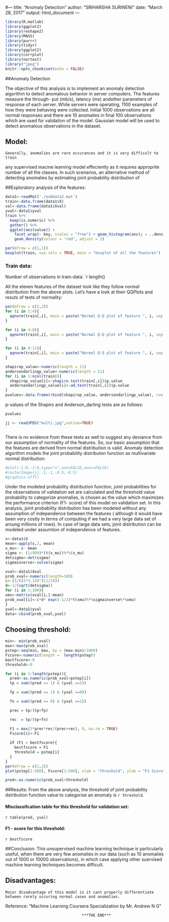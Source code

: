 #---
title: "Anomaly Detection"
author: "SRIHARSHA SURINENI"
date: "March 28, 2017"
output: html_document
---

```r
library(R.matlab)
library(ggplot2)
library(reshape2)
library(MASS)
library(purrr)
library(tidyr)
library(ggplot2)
library(corrplot)
library(nortest)
library("jpeg")
knitr::opts_chunk$set(echo = FALSE)
```


##Anomaly Detection


 The objective of this analysis is to implement an anomaly detection algorithm
to detect anomalous behavior in server computers. The features measure the through-
put (mb/s), latency (ms) andother parameters of response of each server. While servers
were operating, 1100 examples of how they were behaving were collected. Initial 1000
observations are all normal responses and there are 10 anomalies in final 
100 observations which are used for validation of the model. Gaussian model will be 
used to detect anomalous observations in the dataset.

## Model:
    Generally, anomalies are rare occurances and it is very difficult to train
any supervised macine learning model effeciently as it requires approprite number
of all the classes. In such scenarios, an alternative method of detecting anomalies
by estimating joint probability distribution of 

##Exploratory analysis of the features:

```r
data1<-readMat('./ex8data2.mat')
train<-data.frame(data1$X)
val<-data.frame(data1$Xval)
yval<-data1$yval
train %>%
  keep(is.numeric) %>% 
  gather() %>% 
  ggplot(aes(value)) +
    facet_wrap(~ key, scales = "free") + geom_histogram(aes(y = ..density..))+
    geom_density(colour = 'red', adjust = 2)

par(mfrow = c(1,1))
boxplot(train, use.cols = TRUE, main = "boxplot of all the features")


```

### Train data:

Number of observations in train-data: `r length()


  All the eleven features of the dataset look like they follow normal distribution
from the above plots. Let's have a look at their QQPlots and resuts of tests of normality:

  
```r
par(mfrow = c(2,2))
for (i in 1:4){
  qqnorm(train[,i], main = paste("Normal Q-Q plot of feature ", i, sep = ""))
}

for (i in 4:8){
  qqnorm(train[,i], main = paste("Normal Q-Q plot of feature ", i, sep = ""))
}

for (i in 8:11){
  qqnorm(train[,i], main = paste("Normal Q-Q plot of feature ", i, sep = ""))
}

shapirop_value<-numeric(length = 11)
andersondarlingp_value<-numeric(length = 11)
for (i in 1:ncol(train)){
  shapirop_value[i]<-shapiro.test(train[,i])$p.value
  andersondarlingp_value[i]<-ad.test(train[,i])$p.value
}
pvalues<-data.frame(rbind(shapirop_value, andersondarlingp_value), row.names = c("shapiro","adtest"))
```

p-values of the Shapiro and Anderson_darling tests are as follows:
```r
pvalues

jj <- readJPEG("multi.jpg",native=TRUE)



```
  
  There is no evidence from these tests as well to suggest any deviance from our assumption of normality of
the features. So, our basic assumption that the features are derived from normal distribution is valid. Anomaly detection algorithm models the joint probability distributon function as multivariate normal distribution:

```r
#plot(-1:0,-1:0,type="n",ann=FALSE,axes=FALSE)
#rasterImage(jj,-1,-1,-0.5,-0.5)
#graphics.off()
```


   
  Under the modeled probability distribution function, joint probabilities for the observations of validation set are calculated and the threshold value probability to categorize anomalies, is chosen as the value which maximizes the performance criterion (F1- score) of this model on validation set. In this analysis, joint probability distribution has been modeled without any assumption of independence between the features ( although it would have been very costly in terms of computing if we had a very large data set of aroung millions of rows). In case of large data sets, joint distribution can be modeled under assumtion of independence of features.
    
```r
x<-data1$X
mean<-apply(x,2, mean)
x_mu<- x- mean
sigma <- (1/999)*(t(x_mu))%*%(x_mu)
detsigma<-det(sigma)
sigmainverse<-solve(sigma)

xval<-data1$Xval
prob_xval<-numeric(length=100)
c<-(1/((2*3.14)^(11/2)))
d<-1/(sqrt(detsigma))
for (i in 1:100){
xmu<-matrix(xval[i,]-mean)
prob_xval[i]<-c*d* exp((-1/2)*t(xmu)%*%sigmainverse%*%xmu)
}
yval<-data1$yval
data<-cbind(prob_xval,yval)

```

## Choosing threshold:
```r
min<- min(prob_xval)
max<-max(prob_xval)
pstep<-seq(min, max, by = (max-min)/1000)
Fscore<-numeric(length =  length(pstep))
bestfscore<-0
threshold<-0

for (i in 1:length(pstep)){
  pred<-as.numeric(prob_xval<pstep[i])
  tp = sum((pred == 1) & (yval ==1))

  fp = sum((pred == 1) & (yval ==0))

  fn = sum((pred == 0) & (yval ==1))

  prec = tp/(tp+fp)

  rec  = tp/(tp+fn)

  F1 = max(2*prec*rec/(prec+rec), 0, na.rm = TRUE)
  Fscore[i]<-F1
  
  if (F1 > bestfscore){
    bestfscore = F1
    threshold = pstep[i]
  }
}
par(mfrow = c(1,1))
plot(pstep[1:500], Fscore[1:500], xlab = "threshold", ylab = "F1 Score", main = " Choosing threshold value")

pred<-as.numeric(prob_xval<threshold)

```

##Results:
  From the above analysis, the threshold of joint probabiltiy dstribution function value to categorise an anomaly is `r threshold`.
  
#### Misclassifcation table for this threshold for validation set:
  `r table(pred, yval)`
  
#### F1 - score for this threshold: 
  `r bestfscore`

##Conclusion:
  This unsupervised machine learning technique is particularly useful, when there are very few anomalies 
in our data (such as 10 anomalies out of 1000 or 10000 observations), in which case applying other suervised machine learning techniques becomes difficult.

## Disadvantages: 
    Major disadvantage of this model is it cant properly differentiate between rarely occuring normal cases and anomalies.

Reference:
 "Machine Learning Coursera Specialization by Mr. Andrew N G"



                                      ***THE END***




  